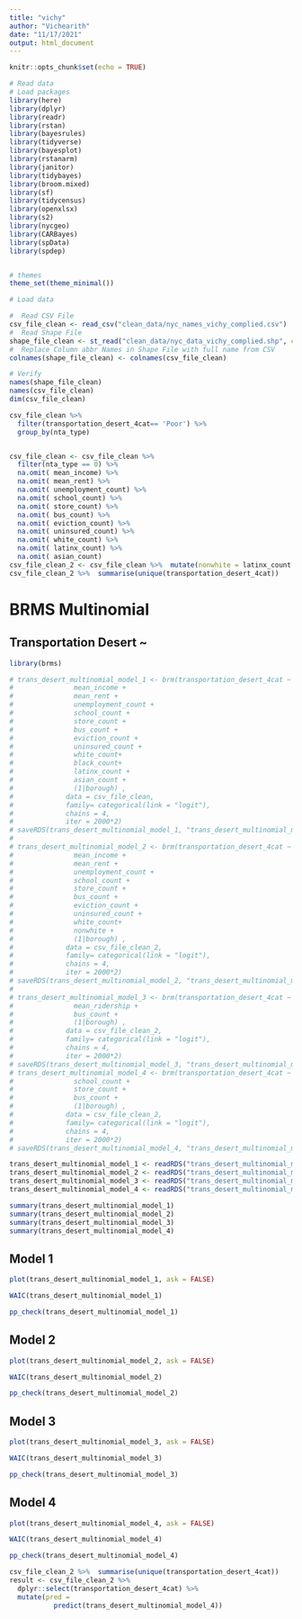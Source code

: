 ```yaml
---
title: "vichy"
author: "Vichearith"
date: "11/17/2021"
output: html_document
---
```


```r
knitr::opts_chunk$set(echo = TRUE)
```

```r
# Read data
# Load packages
library(here)
library(dplyr)
library(readr)
library(rstan)
library(bayesrules)
library(tidyverse)
library(bayesplot)
library(rstanarm)
library(janitor)
library(tidybayes)
library(broom.mixed)
library(sf)
library(tidycensus)
library(openxlsx)
library(s2)
library(nycgeo)
library(CARBayes)
library(spData) 
library(spdep)


# themes
theme_set(theme_minimal())

```

```r
# Load data

#  Read CSV File
csv_file_clean <- read_csv("clean_data/nyc_names_vichy_complied.csv")
#  Read Shape File
shape_file_clean <- st_read("clean_data/nyc_data_vichy_complied.shp", crs = 4269)
#  Replace Column abbr Names in Shape File with full name from CSV
colnames(shape_file_clean) <- colnames(csv_file_clean)

# Verify
names(shape_file_clean)
names(csv_file_clean)
dim(csv_file_clean)

csv_file_clean %>%  
  filter(transportation_desert_4cat== 'Poor') %>% 
  group_by(nta_type)


csv_file_clean <- csv_file_clean %>% 
  filter(nta_type == 0) %>% 
  na.omit( mean_income) %>%
  na.omit( mean_rent) %>%
  na.omit( unemployment_count) %>%
  na.omit( school_count) %>%
  na.omit( store_count) %>%
  na.omit( bus_count) %>%
  na.omit( eviction_count) %>%
  na.omit( uninsured_count) %>%
  na.omit( white_count) %>%
  na.omit( latinx_count) %>%
  na.omit( asian_count)
csv_file_clean_2 <- csv_file_clean %>%  mutate(nonwhite = latinx_count + asian_count + native_count + black_count )
csv_file_clean_2 %>%  summarise(unique(transportation_desert_4cat))
```



# BRMS Multinomial 

## Transportation Desert ~ 
```r
library(brms) 

```


```r
# trans_desert_multinomial_model_1 <- brm(transportation_desert_4cat ~ 1 +
#               mean_income +
#               mean_rent +
#               unemployment_count +
#               school_count +
#               store_count +
#               bus_count +
#               eviction_count +
#               uninsured_count +
#               white_count+
#               black_count+
#               latinx_count +
#               asian_count +
#               (1|borough) ,
#             data = csv_file_clean,
#             family= categorical(link = "logit"),
#             chains = 4,
#             iter = 2000*2)
# saveRDS(trans_desert_multinomial_model_1, "trans_desert_multinomial_model_1.rds")
# 
# trans_desert_multinomial_model_2 <- brm(transportation_desert_4cat ~ 1 +
#               mean_income +
#               mean_rent +
#               unemployment_count +
#               school_count +
#               store_count +
#               bus_count +
#               eviction_count +
#               uninsured_count +
#               white_count+
#               nonwhite +
#               (1|borough) ,
#             data = csv_file_clean_2,
#             family= categorical(link = "logit"),
#             chains = 4,
#             iter = 2000*2)
# saveRDS(trans_desert_multinomial_model_2, "trans_desert_multinomial_model_2.rds")
# 
# trans_desert_multinomial_model_3 <- brm(transportation_desert_4cat ~ 1 +
#               mean_ridership + 
#               bus_count +
#               (1|borough) ,
#             data = csv_file_clean_2,
#             family= categorical(link = "logit"),
#             chains = 4,
#             iter = 2000*2)
# saveRDS(trans_desert_multinomial_model_3, "trans_desert_multinomial_model_3.rds")
# trans_desert_multinomial_model_4 <- brm(transportation_desert_4cat ~ 1 +
#               school_count +
#               store_count +
#               bus_count +
#               (1|borough) ,
#             data = csv_file_clean_2,
#             family= categorical(link = "logit"),
#             chains = 4,
#             iter = 2000*2)
# saveRDS(trans_desert_multinomial_model_4, "trans_desert_multinomial_model_4.rds")
```


```r
trans_desert_multinomial_model_1 <- readRDS("trans_desert_multinomial_model_1.rds")
trans_desert_multinomial_model_2 <- readRDS("trans_desert_multinomial_model_2.rds")
trans_desert_multinomial_model_3 <- readRDS("trans_desert_multinomial_model_3.rds")
trans_desert_multinomial_model_4 <- readRDS("trans_desert_multinomial_model_4.rds")

```


```r
summary(trans_desert_multinomial_model_1)
summary(trans_desert_multinomial_model_2)
summary(trans_desert_multinomial_model_3)
summary(trans_desert_multinomial_model_4)
```

## Model 1 

```r
plot(trans_desert_multinomial_model_1, ask = FALSE)
```


```r
WAIC(trans_desert_multinomial_model_1)
```


```r
pp_check(trans_desert_multinomial_model_1)
```

## Model 2 
```r
plot(trans_desert_multinomial_model_2, ask = FALSE)
```


```r
WAIC(trans_desert_multinomial_model_2)
```


```r
pp_check(trans_desert_multinomial_model_2)
```


## Model 3 

```r
plot(trans_desert_multinomial_model_3, ask = FALSE)
```


```r
WAIC(trans_desert_multinomial_model_3)
```


```r
pp_check(trans_desert_multinomial_model_3)
```

## Model 4 
```r
plot(trans_desert_multinomial_model_4, ask = FALSE)
```


```r
WAIC(trans_desert_multinomial_model_4)
```


```r
pp_check(trans_desert_multinomial_model_4)
```

```r

csv_file_clean_2 %>%  summarise(unique(transportation_desert_4cat))
result <- csv_file_clean_2 %>% 
  dplyr::select(transportation_desert_4cat) %>% 
  mutate(pred = 
           predict(trans_desert_multinomial_model_4))

```

